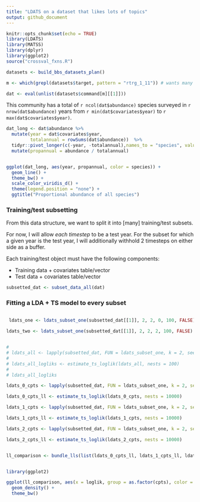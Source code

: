```yaml
---
title: "LDATS on a dataset that likes lots of topics"
output: github_document
---
```


```r
knitr::opts_chunk$set(echo = TRUE)
library(LDATS)
library(MATSS)
library(dplyr)
library(ggplot2)
source("crossval_fxns.R")
```

```r

datasets <- build_bbs_datasets_plan()

m <- which(grepl(datasets$target, pattern = "rtrg_1_11")) # wants many topics

dat <- eval(unlist(datasets$command[m][[1]]))

```

This community has a total of `r ncol(dat$abundance)` species surveyed in `r nrow(dat$abundance)` years from `r min(dat$covariates$year)` to `r max(dat$covariates$year)`.

```r

dat_long <- dat$abundance %>%
  mutate(year = dat$covariates$year,
         totalannual = rowSums(dat$abundance))  %>%
  tidyr::pivot_longer(c(-year, -totalannual),names_to = "species", values_to = "abundance") %>%
  mutate(propannual = abundance / totalannual)


ggplot(dat_long, aes(year, propannual, color = species)) +
  geom_line() +
  theme_bw() +
  scale_color_viridis_d() +
  theme(legend.position = "none") +
  ggtitle("Proportional abundance of all species")
```

### Training/test subsetting

From this data structure, we want to split it into [many] training/test subsets.

For now, I will allow *each timestep* to be a test year. For the subset for which a given year is the test year, I will additionally withhold 2 timesteps on either side as a buffer.

Each training/test object must have the following components:

- Training data + covariates table/vector
- Test data + covariates table/vector

```r


subsetted_dat <- subset_data_all(dat)

```


### Fitting a LDA + TS model to every subset

```r

```

```r
 ldats_one <- ldats_subset_one(subsetted_dat[[1]], 2, 2, 0, 100, FALSE)

ldats_two <- ldats_subset_one(subsetted_dat[[1]], 2, 2, 2, 100, FALSE)


# 
# ldats_all <- lapply(subsetted_dat, FUN = ldats_subset_one, k = 2, seed = 2, cpts = 0, nit = 100)
# 
# ldats_all_logliks <- estimate_ts_loglik(ldats_all, nests = 100)
# 
# ldats_all_logliks

```

```r

ldats_0_cpts <- lapply(subsetted_dat, FUN = ldats_subset_one, k = 2, seed = 2, cpts = 0, nit = 100, fit_to_train = F)

ldats_0_cpts_ll <- estimate_ts_loglik(ldats_0_cpts, nests = 10000)

ldats_1_cpts <- lapply(subsetted_dat, FUN = ldats_subset_one, k = 2, seed = 2, cpts = 1, nit = 100, fit_to_train = F)

ldats_1_cpts_ll <- estimate_ts_loglik(ldats_1_cpts, nests = 10000)

ldats_2_cpts <- lapply(subsetted_dat, FUN = ldats_subset_one, k = 2, seed = 2, cpts = 2, nit = 100, fit_to_train = F)

ldats_2_cpts_ll <- estimate_ts_loglik(ldats_2_cpts, nests = 10000)


ll_comparison <- bundle_lls(list(ldats_0_cpts_ll, ldats_1_cpts_ll, ldats_2_cpts_ll))


library(ggplot2)

ggplot(ll_comparison, aes(x = loglik, group = as.factor(cpts), color = as.factor(cpts))) +
  geom_density() +
  theme_bw()

```

